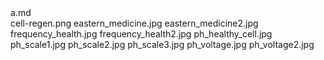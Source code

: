     
<div className="w-full md:max-w-[80rem] float-right italic">
	<MD_a_md />
	a.md
</div>
<PopImage className="float-right clear-right sm:m-1 sm:ml-4" src={PNG_cell_regen_png} alt="cell-regen.png">
	cell-regen.png
</PopImage>
<PopImage className="float-left clear-left sm:m-1 sm:mr-4" src={JPG_eastern_medicine_jpg} alt="eastern_medicine.jpg">
	eastern_medicine.jpg
</PopImage>
<PopImage className="float-right clear-right sm:m-1 sm:ml-4" src={JPG_eastern_medicine2_jpg} alt="eastern_medicine2.jpg">
	eastern_medicine2.jpg
</PopImage>
<PopImage className="float-left clear-left sm:m-1 sm:mr-4" src={JPG_frequency_health_jpg} alt="frequency_health.jpg">
	frequency_health.jpg
</PopImage>
<PopImage className="float-right clear-right sm:m-1 sm:ml-4" src={JPG_frequency_health2_jpg} alt="frequency_health2.jpg">
	frequency_health2.jpg
</PopImage>
<PopImage className="float-left clear-left sm:m-1 sm:mr-4" src={JPG_ph_healthy_cell_jpg} alt="ph_healthy_cell.jpg">
	ph_healthy_cell.jpg
</PopImage>
<PopImage className="float-right clear-right sm:m-1 sm:ml-4" src={JPG_ph_scale1_jpg} alt="ph_scale1.jpg">
	ph_scale1.jpg
</PopImage>
<PopImage className="float-left clear-left sm:m-1 sm:mr-4" src={JPG_ph_scale2_jpg} alt="ph_scale2.jpg">
	ph_scale2.jpg
</PopImage>
<PopImage className="float-right clear-right sm:m-1 sm:ml-4" src={JPG_ph_scale3_jpg} alt="ph_scale3.jpg">
	ph_scale3.jpg
</PopImage>
<PopImage className="float-left clear-left sm:m-1 sm:mr-4" src={JPG_ph_voltage_jpg} alt="ph_voltage.jpg">
	ph_voltage.jpg
</PopImage>
<PopImage className="float-right clear-right sm:m-1 sm:ml-4" src={JPG_ph_voltage2_jpg} alt="ph_voltage2.jpg">
	ph_voltage2.jpg
</PopImage>
